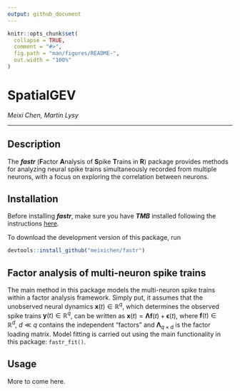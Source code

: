 ```yaml
---
output: github_document
---
```


<!-- README.md is generated from README.Rmd. Please edit that file -->

```r
knitr::opts_chunk$set(
  collapse = TRUE,
  comment = "#>",
  fig.path = "man/figures/README-",
  out.width = "100%"
)
```

# SpatialGEV

<!-- badges: start -->
<!--
[![R-CMD-check](https://github.com/meixichen/fastr/workflows/R-CMD-check/badge.svg)](https://github.com/meixichen/fastr/actions)
-->
<!-- badges: end -->

*Meixi Chen, Martin Lysy*

---

## Description

The ***fastr*** (**F**actor **A**nalysis of **S**pike **T**rains in **R**) package 
provides methods for analyzing neural spike trains simultaneously recorded from multiple neurons,
with a focus on exploring the correlation between neurons. 

## Installation

Before installing ***fastr***, make sure you have ***TMB*** installed following the instructions [here](https://github.com/kaskr/adcomp/wiki/Download). 

To download the development version of this package, run 
```r
devtools::install_github("meixichen/fastr")
```

## Factor analysis of multi-neuron spike trains

The main method in this package models the multi-neuron spike trains within a factor analysis 
framework. Simply put, it assumes that the unobserved neural dynamics $\boldsymbol{x}(t)\in\mathbb{R}^q$,
which determines the observed spike trains $\boldsymbol{y}(t)\in\mathbb{R}^q$, can be written as
$\boldsymbol{x}(t)=\boldsymbol{\Lambda}\boldsymbol{f}(t) + \boldsymbol{\epsilon}(t)$,
where $\boldsymbol{f}(t)\in\mathbb{R}^d, \ d\ll q$ contains the independent "factors" and
$\boldsymbol{\Lambda}_{q\times d}$ is the factor loading matrix. Model fitting is carried out using the
main functionality in this package: `fastr_fit()`.

## Usage 

More to come here.
